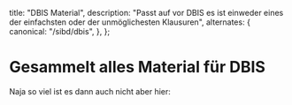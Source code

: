   title: "DBIS Material",
  description:
    "Passt auf vor DBIS es ist einweder eines der einfachsten oder der unmöglichesten Klausuren",
  alternates: {
    canonical: "/sibd/dbis",
  },
};

# Gesammelt alles Material für DBIS

<BasicSubjectInfo subject="dbis" />

Naja so viel ist es dann auch nicht aber hier:

<SubjectDocumentList subject="dbis" includeRoot={false} />
